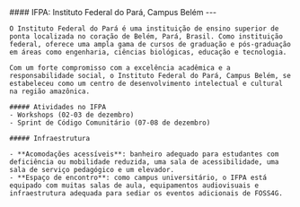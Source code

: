 
<div className={`grid grid-cols-1 my-4 gap-4 ${!props.isEmbed && "sm:grid-cols-12"}`}>
  <div className={!props.isEmbed && "sm:col-span-5"}>
    <div className="max-h-96">
    <Carousel
        images={[
          {
            image: Ifpa2,
          },
          {
            image: Ifpa1,
          },
          {
            image: Ifpa3,
          },
        ]}
      />
    </div>

  </div>
  <div className={!props.isEmbed && "sm:col-span-7"}>
    #### IFPA: Instituto Federal do Pará, Campus Belém
    ---

    O Instituto Federal do Pará é uma instituição de ensino superior de ponta localizada no coração de Belém, Pará, Brasil. Como instituição federal, oferece uma ampla gama de cursos de graduação e pós-graduação em áreas como engenharia, ciências biológicas, educação e tecnologia.

    Com um forte compromisso com a excelência acadêmica e a responsabilidade social, o Instituto Federal do Pará, Campus Belém, se estabeleceu como um centro de desenvolvimento intelectual e cultural na região amazônica.

    ##### Atividades no IFPA
    - Workshops (02-03 de dezembro)
    - Sprint de Código Comunitário (07-08 de dezembro)

    ##### Infraestrutura

    - **Acomodações acessíveis**: banheiro adequado para estudantes com deficiência ou mobilidade reduzida, uma sala de acessibilidade, uma sala de serviço pedagógico e um elevador.
    - **Espaço de encontro**: como campus universitário, o IFPA está equipado com muitas salas de aula, equipamentos audiovisuais e infraestrutura adequada para sediar os eventos adicionais de FOSS4G.
  </div>
</div>
